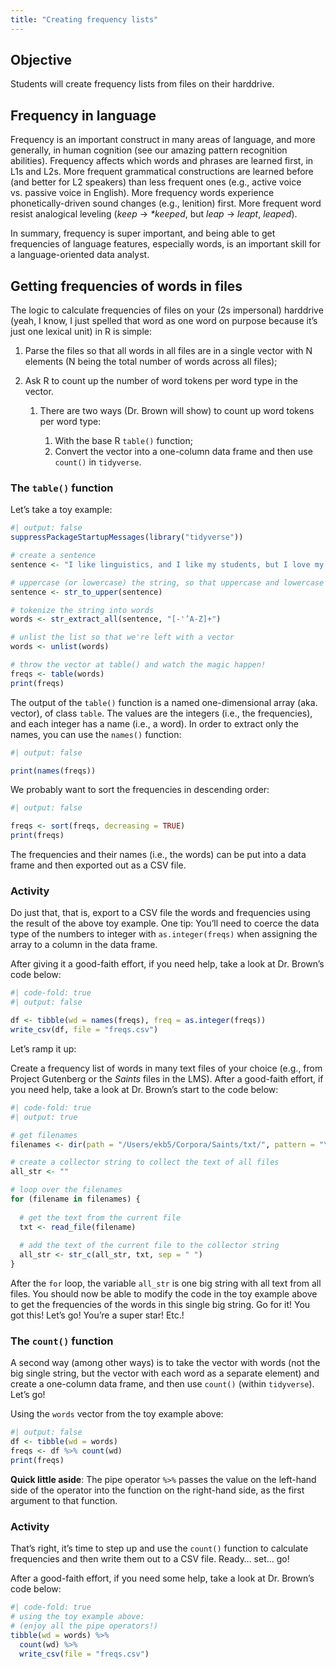 ```yaml
---
title: "Creating frequency lists"
---
```


## Objective

Students will create frequency lists from files on their harddrive.

## Frequency in language

Frequency is an important construct in many areas of language, and more generally, in human cognition (see our amazing pattern recognition abilities). Frequency affects which words and phrases are learned first, in L1s and L2s. More frequent grammatical constructions are learned before (and better for L2 speakers) than less frequent ones (e.g., active voice vs. passive voice in English). More frequency words experience phonetically-driven sound changes (e.g., lenition) first. More frequent word resist analogical leveling (*keep* -\> *\*keeped*, but *leap* -\> *leapt*, *leaped*).

In summary, frequency is super important, and being able to get frequencies of language features, especially words, is an important skill for a language-oriented data analyst.

## Getting frequencies of words in files

The logic to calculate frequencies of files on your (2s impersonal) harddrive (yeah, I know, I just spelled that word as one word on purpose because it's just one lexical unit) in R is simple:

1.  Parse the files so that all words in all files are in a single vector with N elements (N being the total number of words across all files);

2.  Ask R to count up the number of word tokens per word type in the vector.

    1.  There are two ways (Dr. Brown will show) to count up word tokens per word type:

        1.  With the base R `table()` function;
        2.  Convert the vector into a one-column data frame and then use `count()` in `tidyverse`.

### The `table()` function

Let's take a toy example:

```r
#| output: false
suppressPackageStartupMessages(library("tidyverse"))

# create a sentence
sentence <- "I like linguistics, and I like my students, but I love my wife and chidren. Sorry students. Maybe next time."

# uppercase (or lowercase) the string, so that uppercase and lowercase words (e.g., "The" and "the" and "THE") are treated as the same word
sentence <- str_to_upper(sentence)

# tokenize the string into words
words <- str_extract_all(sentence, "[-'’A-Z]+")

# unlist the list so that we're left with a vector
words <- unlist(words)

# throw the vector at table() and watch the magic happen!
freqs <- table(words)
print(freqs)
```

The output of the `table()` function is a named one-dimensional array (aka. vector), of class `table`. The values are the integers (i.e., the frequencies), and each integer has a name (i.e., a word). In order to extract only the names, you can use the `names()` function:

```r
#| output: false

print(names(freqs))
```

We probably want to sort the frequencies in descending order:

```r
#| output: false

freqs <- sort(freqs, decreasing = TRUE)
print(freqs)
```

The frequencies and their names (i.e., the words) can be put into a data frame and then exported out as a CSV file.

### Activity

Do just that, that is, export to a CSV file the words and frequencies using the result of the above toy example. One tip: You'll need to coerce the data type of the numbers to integer with `as.integer(freqs)` when assigning the array to a column in the data frame.

After giving it a good-faith effort, if you need help, take a look at Dr. Brown's code below:

```r
#| code-fold: true
#| output: false

df <- tibble(wd = names(freqs), freq = as.integer(freqs))
write_csv(df, file = "freqs.csv")
```

Let's ramp it up:

Create a frequency list of words in many text files of your choice (e.g., from Project Gutenberg or the *Saints* files in the LMS). After a good-faith effort, if you need help, take a look at Dr. Brown's start to the code below:

```r
#| code-fold: true
#| output: true

# get filenames
filenames <- dir(path = "/Users/ekb5/Corpora/Saints/txt/", pattern = "\\.txt$", full.names = TRUE, recursive = TRUE)

# create a collector string to collect the text of all files
all_str <- ""

# loop over the filenames
for (filename in filenames) {
  
  # get the text from the current file
  txt <- read_file(filename)
  
  # add the text of the current file to the collector string
  all_str <- str_c(all_str, txt, sep = " ")
}
```

After the `for` loop, the variable `all_str` is one big string with all text from all files. You should now be able to modify the code in the toy example above to get the frequencies of the words in this single big string. Go for it! You got this! Let's go! You're a super star! Etc.!

### The `count()` function

A second way (among other ways) is to take the vector with words (not the big single string, but the vector with each word as a separate element) and create a one-column data frame, and then use `count()` (within `tidyverse`). Let's go!

Using the `words` vector from the toy example above:

```r
#| output: false
df <- tibble(wd = words)
freqs <- df %>% count(wd)
print(freqs)
```

**Quick little aside**: The pipe operator `%>%` passes the value on the left-hand side of the operator into the function on the right-hand side, as the first argument to that function.

### Activity

That's right, it's time to step up and use the `count()` function to calculate frequencies and then write them out to a CSV file. Ready... set... go!

After a good-faith effort, if you need some help, take a look at Dr. Brown's code below:

```r
#| code-fold: true
# using the toy example above:
# (enjoy all the pipe operators!)
tibble(wd = words) %>% 
  count(wd) %>% 
  write_csv(file = "freqs.csv")
```
